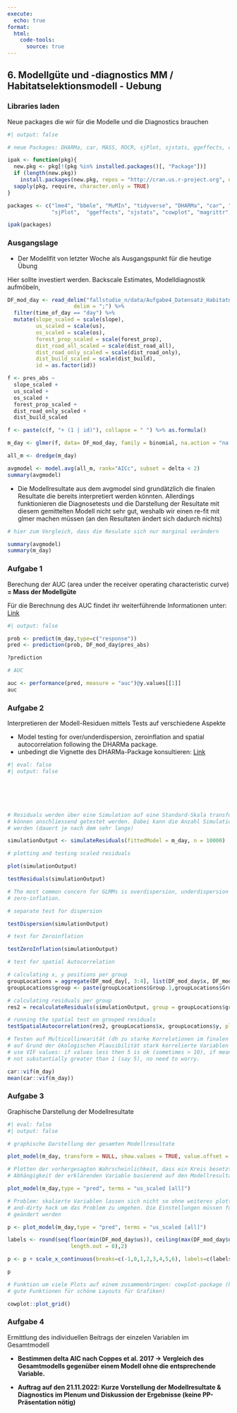 ```yaml
---
execute:
  echo: true
format:
  html:
    code-tools:
      source: true
---
```


## 6. Modellgüte und -diagnostics MM / Habitatselektionsmodell - Uebung

### Libraries laden

Neue packages die wir für die Modelle und die Diagnostics brauchen

```r
#| output: false

# neue Packages: DHARMa, car, MASS, ROCR, sjPlot, sjstats, ggeffects, cowplot, gstat

ipak <- function(pkg){
  new.pkg <- pkg[!(pkg %in% installed.packages()[, "Package"])]
  if (length(new.pkg)) 
    install.packages(new.pkg, repos = "http://cran.us.r-project.org", dependencies = TRUE)
  sapply(pkg, require, character.only = TRUE)
}

packages <- c("lme4", "bbmle", "MuMIn", "tidyverse", "DHARMa", "car", "MASS", "ROCR", 
              "sjPlot",  "ggeffects", "sjstats", "cowplot", "magrittr", "gstat")

ipak(packages)
```

### Ausgangslage

- Der Modellfit von letzter Woche als Ausgangspunkt für die heutige Übung 

Hier sollte investiert werden. Backscale Estimates, Modelldiagnostik aufmöbeln, 

```r

DF_mod_day <- read_delim("fallstudie_n/data/Aufgabe4_Datensatz_Habitatnutzung_Modelle_20221031_moodle.csv", 
                     delim = ";") %>%
  filter(time_of_day == "day") %>%
  mutate(slope_scaled = scale(slope),
         us_scaled = scale(us),
         os_scaled = scale(os),
         forest_prop_scaled = scale(forest_prop),
         dist_road_all_scaled = scale(dist_road_all),
         dist_road_only_scaled = scale(dist_road_only),
         dist_build_scaled = scale(dist_build),
         id = as.factor(id))

f <- pres_abs ~
  slope_scaled +
  us_scaled +
  os_scaled +
  forest_prop_scaled +
  dist_road_only_scaled +
  dist_build_scaled

f <- paste(c(f, "+ (1 | id)"), collapse = " ") %>% as.formula()

m_day <- glmer(f, data= DF_mod_day, family = binomial, na.action = "na.fail")

all_m <- dredge(m_day)

avgmodel <- model.avg(all_m, rank="AICc", subset = delta < 2)
summary(avgmodel)
```

- Die Modellresultate aus dem avgmodel sind grundätzlich die finalen Resultate die bereits interpretiert werden könnten. Allerdings funktionieren die Diagnosetests und die Darstellung der Resultate mit diesem gemittelten Modell nicht sehr gut, weshalb wir einen re-fit mit glmer machen müssen (an den Resultaten ändert sich dadurch nichts) 

```r
# hier zum Vergleich, dass die Resulate sich nur marginal verändern 

summary(avgmodel)
summary(m_day)
```

### Aufgabe 1

Berechung der AUC (area under the receiver operating characteristic curve) **= Mass der Modellgüte**

Für die Berechnung des AUC findet ihr weiterführende Informationen unter: [Link](https://www.wsl.ch/staff/niklaus.zimmermann/programs/progs/simtest.pdf) 

```r
#| output: false

prob <- predict(m_day,type=c("response"))   
pred <- prediction(prob, DF_mod_day$pres_abs)    

?prediction

# AUC

auc <- performance(pred, measure = "auc")@y.values[[1]]
auc
```

### Aufgabe 2

Interpretieren der Modell-Residuen mittels Tests auf verschiedene Aspekte

- Model testing for over/underdispersion, zeroinflation and spatial autocorrelation following the DHARMa package.
- unbedingt die Vignette des DHARMa-Package konsultieren: [Link](https://cran.r-project.org/web/packages/DHARMa/vignettes/DHARMa.html)

```r
#| eval: false
#| output: false






# Residuals werden über eine Simulation auf eine Standard-Skala transformiert und 
# können anschliessend getestet werden. Dabei kann die Anzahl Simulationen eingestellt 
# werden (dauert je nach dem sehr lange)

simulationOutput <- simulateResiduals(fittedModel = m_day, n = 10000)

# plotting and testing scaled residuals

plot(simulationOutput)

testResiduals(simulationOutput)

# The most common concern for GLMMs is overdispersion, underdispersion and 
# zero-inflation.

# separate test for dispersion

testDispersion(simulationOutput)

# test for Zeroinflation

testZeroInflation(simulationOutput)

# test for spatial Autocorrelation

# calculating x, y positions per group
groupLocations = aggregate(DF_mod_day[, 3:4], list(DF_mod_day$x, DF_mod_day$y), mean)
groupLocations$group <- paste(groupLocations$Group.1,groupLocations$Group.2)

# calculating residuals per group
res2 = recalculateResiduals(simulationOutput, group = groupLocations$group)

# running the spatial test on grouped residuals
testSpatialAutocorrelation(res2, groupLocations$x, groupLocations$y, plot = F)

# Testen auf Multicollinearität (dh zu starke Korrelationen im finalen Modell, zB falls 
# auf Grund der ökologischen Plausibilität stark korrelierte Variablen im Modell)
# use VIF values: if values less then 5 is ok (sometimes > 10), if mean of VIF values 
# not substantially greater than 1 (say 5), no need to worry.

car::vif(m_day)
mean(car::vif(m_day))
```

### Aufgabe 3

Graphische Darstellung der Modellresultate

```r
#| eval: false
#| output: false

# graphische Darstellung der gesamten Modellresultate

plot_model(m_day, transform = NULL, show.values = TRUE, value.offset = .3)

# Plotten der vorhergesagten Wahrscheinlichkeit, dass ein Kreis besetzt ist, in 
# Abhängigkeit der erklärenden Variable basierend auf den Modellresultaten.

plot_model(m_day,type = "pred", terms = "us_scaled [all]")

# Problem: skalierte Variablen lassen sich nicht so ohne weiteres plotten, hier ein quick-
# and-dirty hack um das Problem zu umgehen. Die Einstellungen müssen für jede Variable 
# geändert werden

p <- plot_model(m_day,type = "pred", terms = "us_scaled [all]") 

labels <- round(seq(floor(min(DF_mod_day$us)), ceiling(max(DF_mod_day$us)), 
                    length.out = 8),2)

p <- p + scale_x_continuous(breaks=c(-1,0,1,2,3,4,5,6), labels=c(labels))

p

# Funktion um viele Plots auf einem zusammenbringen: cowplot-package (hat auch sonst 
# gute Funktionen für schöne Layouts für Grafiken)

cowplot::plot_grid()
```

### Aufgabe 4

Ermittlung des individuellen Beitrags der einzelen Variablen im Gesamtmodell

- **Bestimmen delta AIC nach Coppes et al. 2017 -> Vergleich des Gesamtmodells gegenüber einem Modell ohne die entsprechende Variable.**


- **Auftrag auf den 21.11.2022: Kurze Vorstellung der Modellresultate & Diagnostics im Plenum und Diskussion der Ergebnisse (keine PP-Präsentation nötig)**
